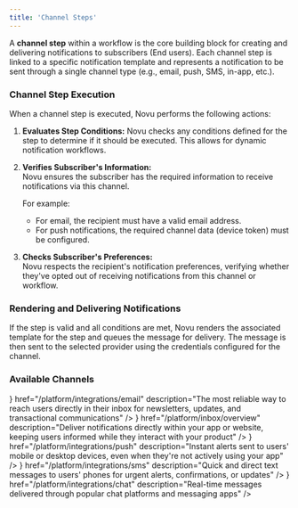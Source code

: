 ```yaml
---
title: 'Channel Steps'
---
```



A **channel step** within a workflow is the core building block for creating and delivering notifications to subscribers (End users). Each channel step is linked to a specific notification template and represents a notification to be sent through a single channel type (e.g., email, push, SMS, in-app, etc.).

### Channel Step Execution

When a channel step is executed, Novu performs the following actions:

1. **Evaluates Step Conditions:**
   Novu checks any conditions defined for the step to determine if it should be executed. This allows for dynamic notification workflows.

2. **Verifies Subscriber's Information:**  
   Novu ensures the subscriber has the required information to receive notifications via this channel.

   For example:

   - For email, the recipient must have a valid email address.
   - For push notifications, the required channel data (device token) must be configured.

3. **Checks Subscriber's Preferences:**  
   Novu respects the recipient's notification preferences, verifying whether they've opted out of receiving notifications from this channel or workflow.

### Rendering and Delivering Notifications

If the step is valid and all conditions are met, Novu renders the associated template for the step and queues the message for delivery. The message is then sent to the selected provider using the credentials configured for the channel.

### Available Channels

<Cards>
  <Card
    title="Email"
    icon={<Mail className="h-4 w-4" />}
    href="/platform/integrations/email"
    description="The most reliable way to reach users directly in their inbox for newsletters, updates, and transactional communications"
  />
  <Card
    title="In-App"
    icon={<Bell className="h-4 w-4" />}
    href="/platform/inbox/overview"
    description="Deliver notifications directly within your app or website, keeping users informed while they interact with your product"
  />
  <Card
    title="Push"
    icon={<Smartphone className="h-4 w-4" />}
    href="/platform/integrations/push"
    description="Instant alerts sent to users' mobile or desktop devices, even when they're not actively using your app"
  />
  <Card
    title="SMS"
    icon={<MessageSquare className="h-4 w-4" />}
    href="/platform/integrations/sms"
    description="Quick and direct text messages to users' phones for urgent alerts, confirmations, or updates"
  />
  <Card
    title="Chat"
    icon={<MessagesSquare className="h-4 w-4" />}
    href="/platform/integrations/chat"
    description="Real-time messages delivered through popular chat platforms and messaging apps"
  />
</Cards>
